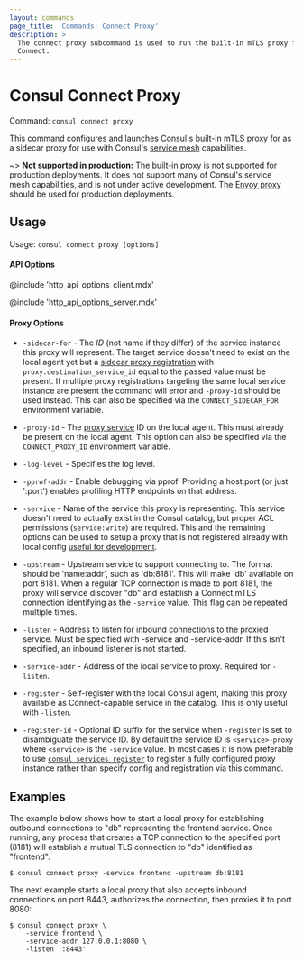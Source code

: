 ```yaml
---
layout: commands
page_title: 'Commands: Connect Proxy'
description: >
  The connect proxy subcommand is used to run the built-in mTLS proxy for
  Connect.
---
```


# Consul Connect Proxy

Command: `consul connect proxy`

This command configures and launches Consul's built-in mTLS proxy for
as a sidecar proxy for use with Consul's [service mesh](/docs/connect/) capabilities.

~> **Not supported in production:**
   The built-in proxy is not supported for production deployments. It does not
   support many of Consul's service mesh capabilities, and is not under active development.
   The [Envoy proxy](/commands/connect/envoy) should be used for production deployments.

## Usage

Usage: `consul connect proxy [options]`

#### API Options

@include 'http_api_options_client.mdx'

@include 'http_api_options_server.mdx'

#### Proxy Options

- `-sidecar-for` - The _ID_ (not name if they differ) of the service instance
  this proxy will represent. The target service doesn't need to exist on the
  local agent yet but a [sidecar proxy
  registration](/docs/connect/registration/service-registration) with
  `proxy.destination_service_id` equal to the passed value must be present. If
  multiple proxy registrations targeting the same local service instance are
  present the command will error and `-proxy-id` should be used instead.
  This can also be specified via the `CONNECT_SIDECAR_FOR` environment variable.

- `-proxy-id` - The [proxy
  service](/docs/connect/registration/service-registration) ID on the
  local agent. This must already be present on the local agent. This option
  can also be specified via the `CONNECT_PROXY_ID` environment variable.

- `-log-level` - Specifies the log level.

- `-pprof-addr` - Enable debugging via pprof. Providing a host:port (or just ':port')
  enables profiling HTTP endpoints on that address.

- `-service` - Name of the service this proxy is representing. This service
  doesn't need to actually exist in the Consul catalog, but proper ACL
  permissions (`service:write`) are required. This and the remaining options can
  be used to setup a proxy that is not registered already with local config
  [useful for development](/docs/connect/dev).

- `-upstream` - Upstream service to support connecting to. The format should be
  'name:addr', such as 'db:8181'. This will make 'db' available on port 8181.
  When a regular TCP connection is made to port 8181, the proxy will service
  discover "db" and establish a Connect mTLS connection identifying as
  the `-service` value. This flag can be repeated multiple times.

- `-listen` - Address to listen for inbound connections to the proxied service.
  Must be specified with -service and -service-addr. If this isn't specified,
  an inbound listener is not started.

- `-service-addr` - Address of the local service to proxy. Required for
  `-listen`.

- `-register` - Self-register with the local Consul agent, making this
  proxy available as Connect-capable service in the catalog. This is only
  useful with `-listen`.

- `-register-id` - Optional ID suffix for the service when `-register` is set to
  disambiguate the service ID. By default the service ID is `<service>-proxy`
  where `<service>` is the `-service` value. In most cases it is now preferable
  to use [`consul services register`](/commands/services/register) to
  register a fully configured proxy instance rather than specify config and
  registration via this command.

## Examples

The example below shows how to start a local proxy for establishing outbound
connections to "db" representing the frontend service. Once running, any
process that creates a TCP connection to the specified port (8181) will
establish a mutual TLS connection to "db" identified as "frontend".

```shell-session
$ consul connect proxy -service frontend -upstream db:8181
```

The next example starts a local proxy that also accepts inbound connections
on port 8443, authorizes the connection, then proxies it to port 8080:

```shell-session
$ consul connect proxy \
    -service frontend \
    -service-addr 127.0.0.1:8080 \
    -listen ':8443'
```
